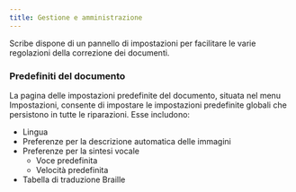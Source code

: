 ```yaml
---
title: Gestione e amministrazione
---
```



Scribe dispone di un pannello di impostazioni per facilitare le varie regolazioni della correzione dei documenti.

### Predefiniti del documento 

La pagina delle impostazioni predefinite del documento, situata nel menu Impostazioni, consente di impostare le impostazioni predefinite globali che persistono in tutte le riparazioni. Esse includono:
* Lingua
* Preferenze per la descrizione automatica delle immagini
* Preferenze per la sintesi vocale
    * Voce predefinita
    * Velocità predefinita
* Tabella di traduzione Braille

